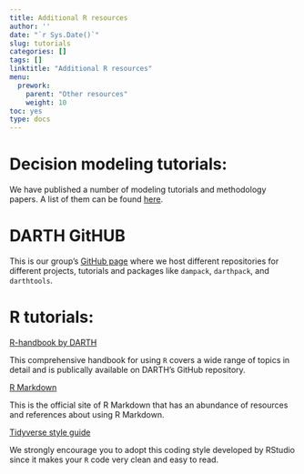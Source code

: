 ```yaml
---
title: Additional R resources
author: ''
date: "`r Sys.Date()`"
slug: tutorials
categories: []
tags: []
linktitle: "Additional R resources"
menu:
  prework:
    parent: "Other resources"
    weight: 10
toc: yes
type: docs
---
```


# Decision modeling tutorials:

We have published a number of modeling tutorials and methodology papers. A list of them can be found [here](http://darthworkgroup.com/publications/).

# DARTH GitHUB

This is our group's [GitHub page](https://github.com/orgs/DARTH-git/dashboard) where we host different repositories for different projects, tutorials and packages like `dampack`, `darthpack`, and `darthtools`. 

# R tutorials:

[R-handbook by DARTH](https://github.com/DARTH-git/R-Handbook)

This comprehensive handbook for using `R` covers a wide range of topics in detail and is publically available on DARTH's GitHub repository.

[R Markdown](https://rmarkdown.rstudio.com/)

This is the official site of R Markdown that has an abundance of resources and references about using R Markdown. 

[Tidyverse style guide](https://style.tidyverse.org/)

We strongly encourage you to adopt this coding style developed by RStudio since it makes your `R` code very clean and easy to read.
